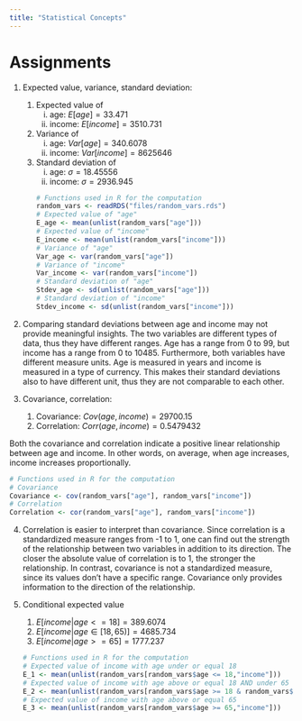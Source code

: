 ```yaml
---
title: "Statistical Concepts"
---
```


# Assignments

1. Expected value, variance, standard deviation:
    1. Expected value of
        i)  age: $E[age] = 33.471$
        ii) income: $E[income] = 3510.731$
    2. Variance of
        i)  age: $Var[age] = 340.6078$
        ii) income: $Var[income] = 8625646$
    3. Standard deviation of
        i)  age: $\sigma = 18.45556$
        ii) income: $\sigma = 2936.945$
```r
# Functions used in R for the computation
random_vars <- readRDS("files/random_vars.rds")
# Expected value of "age"
E_age <- mean(unlist(random_vars["age"]))
# Expected value of "income"
E_income <- mean(unlist(random_vars["income"]))
# Variance of "age"
Var_age <- var(random_vars["age"])
# Variance of "income"
Var_income <- var(random_vars["income"])
# Standard deviation of "age"
Stdev_age <- sd(unlist(random_vars["age"]))
# Standard deviation of "income"
Stdev_income <- sd(unlist(random_vars["income"]))
```

2. Comparing standard deviations between age and income may not provide meaningful insights. The two variables are different types of data, thus they have different ranges. Age has a range from 0 to 99, but income has a range from 0 to 10485. Furthermore, both variables have different measure units. Age is measured in years and income is measured in a type of currency. This makes their standard deviations also to have different unit, thus they are not comparable to each other.

3. Covariance, correlation:
    1. Covariance: $Cov(age,income) = 29700.15$
    2. Correlation: $Corr(age,income) = 0.5479432$
    
Both the covariance and correlation indicate a positive linear relationship between age and income. In other words, on average, when age increases, income increases proportionally. 
```r
# Functions used in R for the computation
# Covariance
Covariance <- cov(random_vars["age"], random_vars["income"])
# Correlation
Correlation <- cor(random_vars["age"], random_vars["income"])
```

4. Correlation is easier to interpret than covariance. Since correlation is a standardized measure ranges from -1 to 1, one can find out the strength of the relationship between two variables in addition to its direction. The closer the absolute value of correlation is to 1, the stronger the relationship. In contrast, covariance is not a standardized measure, since its values don't have a specific range. Covariance only provides information to the direction of the relationship.

5. Conditional expected value
    1. $E[income|age<=18] = 389.6074$
    2. $E[income|age \in [18,65)] = 4685.734$
    3. $E[income|age>=65] = 1777.237$
```r
# Functions used in R for the computation
# Expected value of income with age under or equal 18
E_1 <- mean(unlist(random_vars[random_vars$age <= 18,"income"]))
# Expected value of income with age above or equal 18 AND under 65
E_2 <- mean(unlist(random_vars[random_vars$age >= 18 & random_vars$age < 65,"income"]))
# Expected value of income with age above or equal 65
E_3 <- mean(unlist(random_vars[random_vars$age >= 65,"income"]))
```

        
        